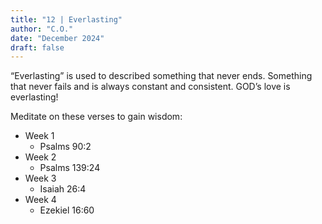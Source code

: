 ```yaml
---
title: "12 | Everlasting"
author: "C.O."
date: "December 2024"
draft: false
---
```


"Everlasting" is used to described something that never ends. Something that never fails and is always constant and consistent. GOD's love is everlasting! 

Meditate on these verses to gain wisdom:

-   Week 1
    -   Psalms 90:2
-   Week 2
    -   Psalms 139:24
-   Week 3
    -   Isaiah 26:4
-   Week 4
    -   Ezekiel 16:60